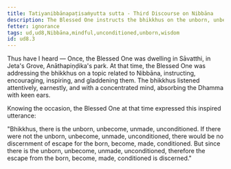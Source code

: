 ```yaml
---
title: Tatiyanibbānapaṭisaṁyutta sutta - Third Discourse on Nibbāna
description: The Blessed One instructs the bhikkhus on the unborn, unbecome, unmade, unconditioned.
fetter: ignorance
tags: ud,ud8,Nibbāna,mindful,unconditioned,unborn,wisdom
id: ud8.3
---
```


Thus have I heard — Once, the Blessed One was dwelling in Sāvatthi, in Jeta's Grove, Anāthapiṇḍika's park. At that time, the Blessed One was addressing the bhikkhus on a topic related to Nibbāna, instructing, encouraging, inspiring, and gladdening them. The bhikkhus listened attentively, earnestly, and with a concentrated mind, absorbing the Dhamma with keen ears.

Knowing the occasion, the Blessed One at that time expressed this inspired utterance:

"Bhikkhus, there is the unborn, unbecome, unmade, unconditioned. If there were not the unborn, unbecome, unmade, unconditioned, there would be no discernment of escape for the born, become, made, conditioned. But since there is the unborn, unbecome, unmade, unconditioned, therefore the escape from the born, become, made, conditioned is discerned."